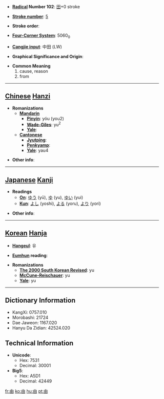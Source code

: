 * '''[[Wiktionary:Chinese radical index| Radical]] Number 102''': [[Wiktionary:Chinese radical index 田|田]]+0 stroke

* '''[[Wiktionary:Chinese total strokes index|Stroke number]]''': [[Wiktionary:Chinese total strokes index 5|5]]

* '''Stroke order''': 

* '''[[Wiktionary:Chinese four corner index|Four-Corner System]]''': 5060<sub>0</sub>

* '''[[Wiktionary:Chinese Cangjie index|Cangjie input]]''': 中田 (LW)

* '''Graphical Significance and Origin''': 

* '''Common Meaning'''
*#cause, reason
*# from


----

== [[Chinese]] [[Hanzi]] ==

* '''Romanizations'''
** '''[[Mandarin]]'''
*** '''[[Pinyin]]''': yóu (you2)
*** '''[[Wade-Giles]]''': yu<sup>2</sup>
*** '''[[Yale]]''': 
** '''[[Cantonese]]'''
*** '''[[Jyutping]]''':
*** '''[[Penkyamp]]''': 
*** '''[[Yale]]''': yau4

* '''Other info''': 

----

== [[Japanese]] [[Kanji]] ==

* '''Readings'''
** '''[[On]]''': [[ゆう]] (yū), [[ゆ]] (yu), [[ゆい]] (yui)
** '''[[Kun]]''': [[よし]] (yoshi), [[よる]] (yoru), [[より]] (yori)

* '''Other info''':  

----

== [[Korean]] [[Hanja]] ==

* '''[[Hangeul]]''': 유

* '''[[Eumhun]] reading''': 

* '''Romanizations'''
** '''[[The 2000 South Korean Revised Romanization|The 2000 South Korean Revised]]''': yu
** '''[[McCune-Reischauer]]''': yu
** '''[[Yale]]''': yu

----

== Dictionary Information ==

* KangXi: 0757.010
* Morobashi: 21724
* Dae Jaweon: 1167.020
* Hanyu Da Zidian: 42524.020

== Technical Information ==

* '''Unicode''':
** Hex: 7531
** Decimal: 30001
* '''Big5''':
** Hex: A5D1
** Decimal: 42449

[[fr:由]]
[[ko:由]]
[[hu:由]]
[[pt:由]]